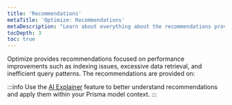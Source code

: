 ```yaml
---
title: 'Recommendations'
metaTitle: 'Optimize: Recommendations'
metaDescription: "Learn about everything about the recommendations provided by Optimize."
tocDepth: 3
toc: true
---
```


Optimize provides recommendations focused on performance improvements such as indexing issues, excessive data retrieval, and inefficient query patterns. The recommendations are provided on:

:::info
Use the [AI Explainer](/optimize/ai-explainer) feature to better understand recommendations and apply them within your Prisma model context.
:::

<Subsections depth="3" />
